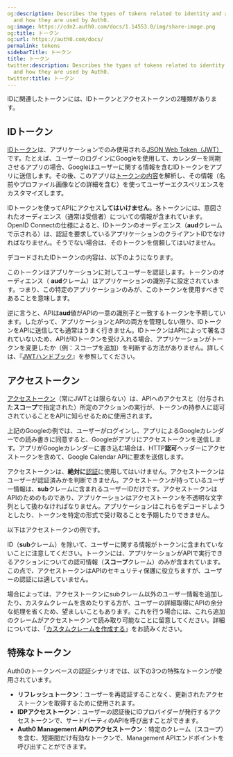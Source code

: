 ```yaml
---
og:description: Describes the types of tokens related to identity and authentication
  and how they are used by Auth0.
og:image: https://cdn2.auth0.com/docs/1.14553.0/img/share-image.png
og:title: トークン
og:url: https://auth0.com/docs/
permalink: tokens
sidebarTitle: トークン
title: トークン
twitter:description: Describes the types of tokens related to identity and authentication
  and how they are used by Auth0.
twitter:title: トークン
---
```


IDに関連したトークンには、IDトークンとアクセストークンの2種類があります。

## IDトークン

[IDトークン](/security/tokens/id-tokens)は、アプリケーションでのみ使用される[JSON Web Token（JWT）](/security/tokens/json-web-tokens)です。たとえば、ユーザーのログインにGoogleを使用して、カレンダーを同期させるアプリの場合、Googleはユーザーに関する情報を含むIDトークンをアプリに送信します。その後、このアプリは[トークンの内容](https://openid.net/specs/openid-connect-core-1_0.html#StandardClaims)を解析し、その情報（名前やプロファイル画像などの詳細を含む）を使ってユーザーエクスペリエンスをカスタマイズします。



IDトークンを使ってAPIにアクセス**してはいけません**。各トークンには、意図されたオーディエンス（通常は受信者）についての情報が含まれています。OpenID Connectの仕様によると、IDトークンのオーディエンス（**aud**クレームで示される）は、認証を要求しているアプリケーションのクライアントIDでなければなりません。そうでない場合は、そのトークンを信頼してはいけません。

デコードされたIDトークンの内容は、以下のようになります。



このトークンはアプリケーションに対してユーザーを認証します。トークンのオーディエンス（ **aud**クレーム）はアプリケーションの識別子に設定されています。つまり、この特定のアプリケーションのみが、このトークンを使用すべきであることを意味します。

逆に言うと、APIは**aud**値がAPIの一意の識別子と一致するトークンを予期しています。したがって、アプリケーションとAPIの両方を管理しない限り、IDトークンをAPIに送信しても通常はうまく行きません。IDトークンはAPIによって署名されていないため、APIがIDトークンを受け入れる場合、アプリケーションがトークンを変更したか（例：スコープを追加）を判断する方法がありません。詳しくは、『[JWTハンドブック](https://auth0.com/resources/ebooks/jwt-handbook)』を参照してください。

## アクセストークン

[アクセストークン](/security/tokens/access-tokens)（常にJWTとは限らない）は、APIへのアクセスと（付与された**スコープ**で指定された）所定のアクションの実行が、トークンの持参人に認可されていることをAPIに知らせるために使用されます。

上記のGoogleの例では、ユーザーがログインし、アプリによるGoogleカレンダーでの読み書きに同意すると、Googleがアプリにアクセストークンを送信します。アプリがGoogleカレンダーに書き込む場合は、HTTP**認可**ヘッダーにアクセストークンを含めて、Google Calendar APIに要求を送信します。

アクセストークンは、**絶対に**[認証](/login/authentication)に使用してはいけません。アクセストークンはユーザーが認証済みかを判断できません。アクセストークンが持っているユーザー情報は、**sub**クレームに含まれるユーザーIDだけです。アクセストークンはAPIのためのものであり、アプリケーションはアクセストークンを不透明な文字列として扱わなければなりません。アプリケーションはこれらをデコードしようとしたり、トークンを特定の形式で受け取ることを予期したりできません。

以下はアクセストークンの例です。



ID（**sub**クレーム）を除いて、ユーザーに関する情報がトークンに含まれていないことに注意してください。トークンには、アプリケーションがAPIで実行できるアクションについての認可情報（**スコープ**クレーム）のみが含まれています。この点で、アクセストークンはAPIのセキュリティ保護に役立ちますが、ユーザーの認証には適していません。

場合によっては、アクセストークンにsubクレーム以外のユーザー情報を追加したり、カスタムクレームを含めたりする方が、ユーザーの詳細取得にAPIの余分な処理を省くため、望ましいこともあります。これを行う場合には、これら追加のクレームがアクセストークンで読み取り可能なことに留意してください。詳細については、「[カスタムクレームを作成する](/security/tokens/json-web-tokens/create-custom-claims)」をお読みください。

## 特殊なトークン

Auth0のトークンベースの認証シナリオでは、以下の3つの特殊なトークンが使用されています。

* **リフレッシュトークン**：ユーザーを再認証することなく、更新されたアクセストークンを取得するために使用されます。
* **IDPアクセストークン**：ユーザーの認証後にIDプロバイダーが発行するアクセストークンで、サードパーティのAPIを呼び出すことができます。
* **Auth0 Management APIのアクセストークン**：特定のクレーム（スコープ）を含む、短期間だけ有効なトークンで、Management APIエンドポイントを呼び出すことができます。